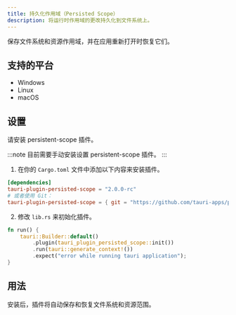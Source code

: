 ```yaml
---
title: 持久化作用域（Persisted Scope）
description: 将运行时作用域的更改持久化到文件系统上。
---
```




<PluginLinks plugin={frontmatter.plugin} showJsLinks={false} />

保存文件系统和资源作用域，并在应用重新打开时恢复它们。

## 支持的平台

- Windows
- Linux
- macOS

## 设置

请安装 persistent-scope 插件。

:::note
目前需要手动安装设置 persistent-scope 插件。
:::

1. 在你的 `Cargo.toml` 文件中添加以下内容来安装插件。

```toml title="src-tauri/Cargo.toml"
[dependencies]
tauri-plugin-persisted-scope = "2.0.0-rc"
# 或者使用 Git：
tauri-plugin-persisted-scope = { git = "https://github.com/tauri-apps/plugins-workspace", branch = "v2" }
```

2. 修改 `lib.rs` 来初始化插件。

```rust title="src-tauri/src/lib.rs" {3}
fn run() {
    tauri::Builder::default()
        .plugin(tauri_plugin_persisted_scope::init())
        .run(tauri::generate_context!())
        .expect("error while running tauri application");
}
```

## 用法

安装后，插件将自动保存和恢复文件系统和资源范围。

